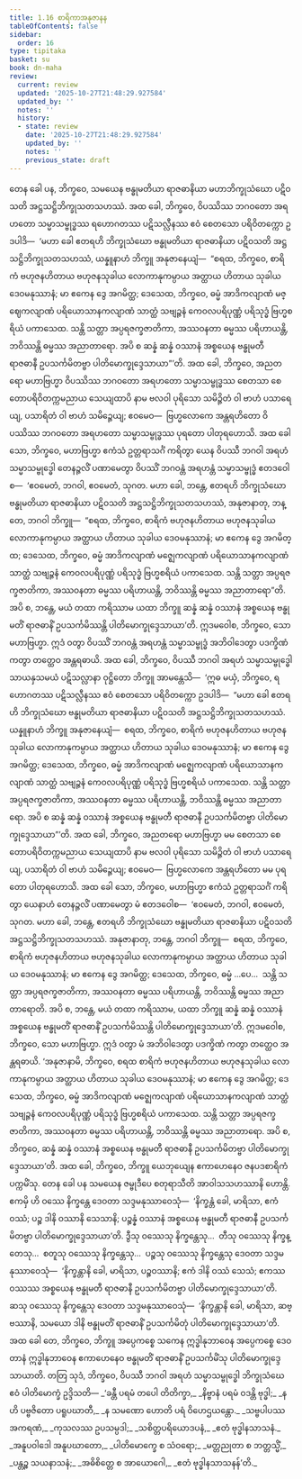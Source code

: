 ```yaml
---
title: 1.16 စာရိကာအနုဇာနန
tableOfContents: false
sidebar:
  order: 16
type: tipitaka
basket: su
book: dn-maha
review:
  current: review
  updated: '2025-10-27T21:48:29.927584'
  updated_by: ''
  notes: ''
  history:
  - state: review
    date: '2025-10-27T21:48:29.927584'
    updated_by: ''
    notes: ''
    previous_state: draft
---
```



<ReviewStatus review={frontmatter.review} showDetails={true} />

<HypothesisAnnotation frontmatter={frontmatter} />

<DynamicBreadcrumb />

<Division number="86" book="dn-maha" e="ch" v="7" p="39">

<Paragraph number="171" book="dn-maha">
တေန ခေါ ပန, ဘိက္ခဝေ, သမယေန ဗန္ဓုမတိယာ ရာဇဓာနိယာ မဟာဘိက္ခုသံဃော ပဋိဝသတိ အဋ္ဌသဋ္ဌိဘိက္ခုသတသဟဿံ. အထ ခေါ, ဘိက္ခဝေ, ဝိပဿိဿ ဘဂဝတော အရဟတော သမ္မာသမ္ဗုဒ္ဓဿ ရဟောဂတဿ ပဋိသလ္လီနဿ ဧဝံ စေတသော ပရိဝိတက္ကော ဥဒပါဒိ—  ‘မဟာ ခေါ ဧတရဟိ ဘိက္ခုသံဃော ဗန္ဓုမတိယာ ရာဇဓာနိယာ ပဋိဝသတိ အဋ္ဌသဋ္ဌိဘိက္ခုသတသဟဿံ, ယန္နူနာဟံ ဘိက္ခူ အနုဇာနေယျံ—  “စရထ, ဘိက္ခဝေ, စာရိကံ ဗဟုဇနဟိတာယ ဗဟုဇနသုခါယ လောကာနုကမ္ပာယ အတ္ထာယ ဟိတာယ သုခါယ ဒေဝမနုဿာနံ; မာ ဧကေန ဒွေ အဂမိတ္ထ; ဒေသေထ, ဘိက္ခဝေ, ဓမ္မံ အာဒိကလျာဏံ မဇ္ဈေကလျာဏံ ပရိယောသာနကလျာဏံ သာတ္ထံ သဗျဉ္ဇနံ ကေဝလပရိပုဏ္ဏံ ပရိသုဒ္ဓံ ဗြဟ္မစရိယံ ပကာသေထ. သန္တိ သတ္တာ အပ္ပရဇက္ခဇာတိကာ, အဿဝနတာ ဓမ္မဿ ပရိဟာယန္တိ, ဘဝိဿန္တိ ဓမ္မဿ အညာတာရော. အပိ စ ဆန္နံ ဆန္နံ ဝဿာနံ အစ္စယေန ဗန္ဓုမတီ ရာဇဓာနီ ဥပသင်္ကမိတဗ္ဗာ ပါတိမောက္ခုဒ္ဒေသာယာ”’တိ.
</Paragraph>

</Division>
<Division number="87" book="dn-maha" e="ch" v="7" p="39">

<Paragraph number="172" book="dn-maha">
အထ ခေါ, ဘိက္ခဝေ, အညတရော မဟာဗြဟ္မာ ဝိပဿိဿ ဘဂဝတော အရဟတော သမ္မာသမ္ဗုဒ္ဓဿ စေတသာ စေတောပရိဝိတက္ကမညာယ သေယျထာပိ နာမ ဗလဝါ ပုရိသော သမိဉ္ဇိတံ ဝါ ဗာဟံ ပသာရေယျ, ပသာရိတံ ဝါ ဗာဟံ သမိဉ္ဇေယျ; ဧဝမေဝ—  ဗြဟ္မလောကေ အန္တရဟိတော ဝိပဿိဿ ဘဂဝတော အရဟတော သမ္မာသမ္ဗုဒ္ဓဿ ပုရတော ပါတုရဟောသိ. အထ ခေါ သော, ဘိက္ခဝေ, မဟာဗြဟ္မာ ဧကံသံ ဥတ္တရာသင်္ဂံ ကရိတွာ ယေန ဝိပဿီ ဘဂဝါ အရဟံ သမ္မာသမ္ဗုဒ္ဓေါ တေနဉ္ဇလိံ ပဏာမေတွာ ဝိပဿိံ ဘဂဝန္တံ အရဟန္တံ သမ္မာသမ္ဗုဒ္ဓံ ဧတဒဝေါစ—  ‘ဧဝမေတံ, ဘဂဝါ, ဧဝမေတံ, သုဂတ. မဟာ ခေါ, ဘန္တေ, ဧတရဟိ ဘိက္ခုသံဃော ဗန္ဓုမတိယာ ရာဇဓာနိယာ ပဋိဝသတိ အဋ္ဌသဋ္ဌိဘိက္ခုသတသဟဿံ, အနုဇာနာတု, ဘန္တေ, ဘဂဝါ ဘိက္ခူ—  “စရထ, ဘိက္ခဝေ, စာရိကံ ဗဟုဇနဟိတာယ ဗဟုဇနသုခါယ လောကာနုကမ္ပာယ အတ္ထာယ ဟိတာယ သုခါယ ဒေဝမနုဿာနံ; မာ ဧကေန ဒွေ အဂမိတ္ထ; ဒေသေထ, ဘိက္ခဝေ, ဓမ္မံ အာဒိကလျာဏံ မဇ္ဈေကလျာဏံ ပရိယောသာနကလျာဏံ သာတ္ထံ သဗျဉ္ဇနံ ကေဝလပရိပုဏ္ဏံ ပရိသုဒ္ဓံ ဗြဟ္မစရိယံ ပကာသေထ. သန္တိ သတ္တာ အပ္ပရဇက္ခဇာတိကာ, အဿဝနတာ ဓမ္မဿ ပရိဟာယန္တိ, ဘဝိဿန္တိ ဓမ္မဿ အညာတာရော”တိ. အပိ စ, ဘန္တေ, မယံ တထာ ကရိဿာမ ယထာ ဘိက္ခူ ဆန္နံ ဆန္နံ ဝဿာနံ အစ္စယေန ဗန္ဓုမတိံ ရာဇဓာနိံ ဥပသင်္ကမိဿန္တိ ပါတိမောက္ခုဒ္ဒေသာယာ’တိ. ဣဒမဝေါစ, ဘိက္ခဝေ, သော မဟာဗြဟ္မာ. ဣဒံ ဝတွာ ဝိပဿိံ ဘဂဝန္တံ အရဟန္တံ သမ္မာသမ္ဗုဒ္ဓံ အဘိဝါဒေတွာ ပဒက္ခိဏံ ကတွာ တတ္ထေဝ အန္တရဓာယိ.
</Paragraph>

</Division>
<Division number="88" book="dn-maha" e="ch" v="7" p="40">

<Paragraph number="173" book="dn-maha">
အထ ခေါ, ဘိက္ခဝေ, ဝိပဿီ ဘဂဝါ အရဟံ သမ္မာသမ္ဗုဒ္ဓေါ သာယနှသမယံ ပဋိသလ္လာနာ ဝုဋ္ဌိတော ဘိက္ခူ အာမန္တေသိ—  ‘ဣဓ မယှံ, ဘိက္ခဝေ, ရဟောဂတဿ ပဋိသလ္လီနဿ ဧဝံ စေတသော ပရိဝိတက္ကော ဥဒပါဒိ—  “မဟာ ခေါ ဧတရဟိ ဘိက္ခုသံဃော ဗန္ဓုမတိယာ ရာဇဓာနိယာ ပဋိဝသတိ အဋ္ဌသဋ္ဌိဘိက္ခုသတသဟဿံ. ယန္နူနာဟံ ဘိက္ခူ အနုဇာနေယျံ—  စရထ, ဘိက္ခဝေ, စာရိကံ ဗဟုဇနဟိတာယ ဗဟုဇနသုခါယ လောကာနုကမ္ပာယ အတ္ထာယ ဟိတာယ သုခါယ ဒေဝမနုဿာနံ; မာ ဧကေန ဒွေ အဂမိတ္ထ; ဒေသေထ, ဘိက္ခဝေ, ဓမ္မံ အာဒိကလျာဏံ မဇ္ဈေကလျာဏံ ပရိယောသာနကလျာဏံ သာတ္ထံ သဗျဉ္ဇနံ ကေဝလပရိပုဏ္ဏံ ပရိသုဒ္ဓံ ဗြဟ္မစရိယံ ပကာသေထ. သန္တိ သတ္တာ အပ္ပရဇက္ခဇာတိကာ, အဿဝနတာ ဓမ္မဿ ပရိဟာယန္တိ, ဘဝိဿန္တိ ဓမ္မဿ အညာတာရော. အပိ စ ဆန္နံ ဆန္နံ ဝဿာနံ အစ္စယေန ဗန္ဓုမတီ ရာဇဓာနီ ဥပသင်္ကမိတဗ္ဗာ ပါတိမောက္ခုဒ္ဒေသာယာ”’တိ.
</Paragraph>

<Paragraph number="174" book="dn-maha">
အထ ခေါ, ဘိက္ခဝေ, အညတရော မဟာဗြဟ္မာ မမ စေတသာ စေတောပရိဝိတက္ကမညာယ သေယျထာပိ နာမ ဗလဝါ ပုရိသော သမိဉ္ဇိတံ ဝါ ဗာဟံ ပသာရေယျ, ပသာရိတံ ဝါ ဗာဟံ သမိဉ္ဇေယျ; ဧဝမေဝ—  ဗြဟ္မလောကေ အန္တရဟိတော မမ ပုရတော ပါတုရဟောသိ. အထ ခေါ သော, ဘိက္ခဝေ, မဟာဗြဟ္မာ ဧကံသံ ဥတ္တရာသင်္ဂံ ကရိတွာ ယေနာဟံ တေနဉ္ဇလိံ ပဏာမေတွာ မံ ဧတဒဝေါစ—  ‘ဧဝမေတံ, ဘဂဝါ, ဧဝမေတံ, သုဂတ. မဟာ ခေါ, ဘန္တေ, ဧတရဟိ ဘိက္ခုသံဃော ဗန္ဓုမတိယာ ရာဇဓာနိယာ ပဋိဝသတိ အဋ္ဌသဋ္ဌိဘိက္ခုသတသဟဿံ. အနုဇာနာတု, ဘန္တေ, ဘဂဝါ ဘိက္ခူ—  စရထ, ဘိက္ခဝေ, စာရိကံ ဗဟုဇနဟိတာယ ဗဟုဇနသုခါယ လောကာနုကမ္ပာယ အတ္ထာယ ဟိတာယ သုခါယ ဒေဝမနုဿာနံ; မာ ဧကေန ဒွေ အဂမိတ္ထ; ဒေသေထ, ဘိက္ခဝေ, ဓမ္မံ …ပေ…  သန္တိ သတ္တာ အပ္ပရဇက္ခဇာတိကာ, အဿဝနတာ ဓမ္မဿ ပရိဟာယန္တိ, ဘဝိဿန္တိ ဓမ္မဿ အညာတာရောတိ. အပိ စ, ဘန္တေ, မယံ တထာ ကရိဿာမ, ယထာ ဘိက္ခူ ဆန္နံ ဆန္နံ ဝဿာနံ အစ္စယေန ဗန္ဓုမတိံ ရာဇဓာနိံ ဥပသင်္ကမိဿန္တိ ပါတိမောက္ခုဒ္ဒေသာယာ’တိ. ဣဒမဝေါစ, ဘိက္ခဝေ, သော မဟာဗြဟ္မာ. ဣဒံ ဝတွာ မံ အဘိဝါဒေတွာ ပဒက္ခိဏံ ကတွာ တတ္ထေဝ အန္တရဓာယိ.
</Paragraph>

<Paragraph number="175" book="dn-maha">
‘အနုဇာနာမိ, ဘိက္ခဝေ, စရထ စာရိကံ ဗဟုဇနဟိတာယ ဗဟုဇနသုခါယ လောကာနုကမ္ပာယ အတ္ထာယ ဟိတာယ သုခါယ ဒေဝမနုဿာနံ; မာ ဧကေန ဒွေ အဂမိတ္ထ; ဒေသေထ, ဘိက္ခဝေ, ဓမ္မံ အာဒိကလျာဏံ မဇ္ဈေကလျာဏံ ပရိယောသာနကလျာဏံ သာတ္ထံ သဗျဉ္ဇနံ ကေဝလပရိပုဏ္ဏံ ပရိသုဒ္ဓံ ဗြဟ္မစရိယံ ပကာသေထ. သန္တိ သတ္တာ အပ္ပရဇက္ခဇာတိကာ, အဿဝနတာ ဓမ္မဿ ပရိဟာယန္တိ, ဘဝိဿန္တိ ဓမ္မဿ အညာတာရော. အပိ စ, ဘိက္ခဝေ, ဆန္နံ ဆန္နံ ဝဿာနံ အစ္စယေန ဗန္ဓုမတီ ရာဇဓာနီ ဥပသင်္ကမိတဗ္ဗာ ပါတိမောက္ခုဒ္ဒေသာယာ’တိ. အထ ခေါ, ဘိက္ခဝေ, ဘိက္ခူ ယေဘုယျေန ဧကာဟေနေဝ ဇနပဒစာရိကံ ပက္ကမိံသု.
</Paragraph>

</Division>
<Division number="89" book="dn-maha" e="ch" v="7" p="41">

<Paragraph number="176" book="dn-maha">
တေန ခေါ ပန သမယေန ဇမ္ဗုဒီပေ စတုရာသီတိ အာဝါသသဟဿာနိ ဟောန္တိ. ဧကမှိ ဟိ ဝဿေ နိက္ခန္တေ ဒေဝတာ သဒ္ဒမနုဿာဝေသုံ—  ‘နိက္ခန္တံ ခေါ, မာရိသာ, ဧကံ ဝဿံ; ပဉ္စ ဒါနိ ဝဿာနိ သေသာနိ; ပဉ္စန္နံ ဝဿာနံ အစ္စယေန ဗန္ဓုမတီ ရာဇဓာနီ ဥပသင်္ကမိတဗ္ဗာ ပါတိမောက္ခုဒ္ဒေသာယာ’တိ. ဒွီသု ဝဿေသု နိက္ခန္တေသု…  တီသု ဝဿေသု နိက္ခန္တေသု…  စတူသု ဝဿေသု နိက္ခန္တေသု…  ပဉ္စသု ဝဿေသု နိက္ခန္တေသု ဒေဝတာ သဒ္ဒမနုဿာဝေသုံ—  ‘နိက္ခန္တာနိ ခေါ, မာရိသာ, ပဉ္စဝဿာနိ; ဧကံ ဒါနိ ဝဿံ သေသံ; ဧကဿ ဝဿဿ အစ္စယေန ဗန္ဓုမတီ ရာဇဓာနီ ဥပသင်္ကမိတဗ္ဗာ ပါတိမောက္ခုဒ္ဒေသာယာ’တိ. ဆသု ဝဿေသု နိက္ခန္တေသု ဒေဝတာ သဒ္ဒမနုဿာဝေသုံ—  ‘နိက္ခန္တာနိ ခေါ, မာရိသာ, ဆဗ္ဗဿာနိ, သမယော ဒါနိ ဗန္ဓုမတိံ ရာဇဓာနိံ ဥပသင်္ကမိတုံ ပါတိမောက္ခုဒ္ဒေသာယာ’တိ. အထ ခေါ တေ, ဘိက္ခဝေ, ဘိက္ခူ အပ္ပေကစ္စေ သကေန ဣဒ္ဓါနုဘာဝေန အပ္ပေကစ္စေ ဒေဝတာနံ ဣဒ္ဓါနုဘာဝေန ဧကာဟေနေဝ ဗန္ဓုမတိံ ရာဇဓာနိံ ဥပသင်္ကမိံသု ပါတိမောက္ခုဒ္ဒေသာယာတိ.
</Paragraph>

</Division>
<Division number="90" book="dn-maha" e="ch" v="7" p="42">

<Paragraph number="177" book="dn-maha">
တတြ သုဒံ, ဘိက္ခဝေ, ဝိပဿီ ဘဂဝါ အရဟံ သမ္မာသမ္ဗုဒ္ဓေါ ဘိက္ခုသံဃေ ဧဝံ ပါတိမောက္ခံ ဥဒ္ဒိသတိ—
</Paragraph>

<Paragraph number="178" type="verses" book="dn-maha">
_‘ခန္တီ ပရမံ တပေါ တိတိက္ခာ,_  
_နိဗ္ဗာနံ ပရမံ ဝဒန္တိ ဗုဒ္ဓါ;_  
_န ဟိ ပဗ္ဗဇိတော ပရူပဃာတီ,_  
_န သမဏော ဟောတိ ပရံ ဝိဟေဌယန္တော._  

</Paragraph>

<Paragraph number="179" type="verses" book="dn-maha">
_သဗ္ဗပါပဿ အကရဏံ,_  
_ကုသလဿ ဥပသမ္ပဒါ;_  
_သစိတ္တပရိယောဒပနံ,_  
_ဧတံ ဗုဒ္ဓါနသာသနံ._  

</Paragraph>

<Paragraph number="180" type="verses" book="dn-maha">
_အနူပဝါဒေါ အနူပဃာတော,_  
_ပါတိမောက္ခေ စ သံဝရော;_  
_မတ္တညုတာ စ ဘတ္တသ္မိံ,_  
_ပန္တဉ္စ သယနာသနံ;_  
_အဓိစိတ္တေ စ အာယောဂေါ,_  
_ဧတံ ဗုဒ္ဓါနသာသနန်’တိ._
</Paragraph>
</Division>